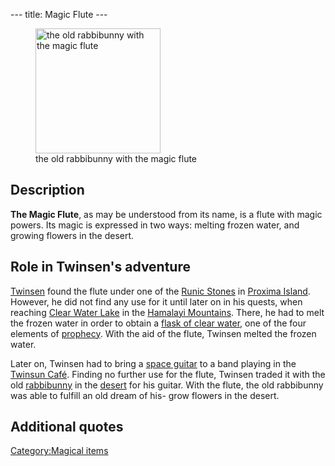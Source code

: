 ---
title: Magic Flute
---

[[Image:Screenshot-lba1-movies-09-white_leaf_desert_flute-02.jpg|right|200px|thumb|the old rabbibunny with the magic flute]]

{{Quote|
Quote=Magic Flute. The enchanted melodies produced by this instrument can melt frozen Clear Water and make flowers grow in the desert.|
Character=Official description}}

==Description==
'''The Magic Flute''', as may be understood from its name, is a flute with magic powers. Its magic is expressed in two ways: melting frozen water, and growing flowers in the desert.

==Role in Twinsen's adventure==
[[Twinsen]] found the flute under one of the [[Runic Stones]] in [[Proxima Island]]. However, he did not find any use for it until later on in his quests, when reaching [[Clear Water Lake]] in the [[Hamalayi Mountains]]. There, he had to melt the frozen water in order to obtain a [[flask of clear water]], one of the four elements of [[Legend of Sendell|prophecy]]. With the aid of the flute, Twinsen melted the frozen water.

Later on, Twinsen had to bring a [[space guitar]] to a band playing in the [[Twinsun Café]]. Finding no further use for the flute, Twinsen traded it with the old [[rabbibunny]] in the [[White Leaf Desert|desert]] for his guitar. With the flute, the old rabbibunny was able to fulfill an old dream of his- grow flowers in the desert.

==Additional quotes==
{{Quote|
Quote=If you play the flute there, you will find an important element of the prophecy.|
Character=[[Raymond the Elf]], talking about the Clear Water Lake}}
{{Quote|
Quote=I'll give you my guitar in exchange for the flute that you possess Twinsen, beforehand, though, you will have play it next to the Clear Water Lake in order to obtain the 4th magical symbol.|
Character=Wise rabbibunny}}

[[Category:Magical items]]
